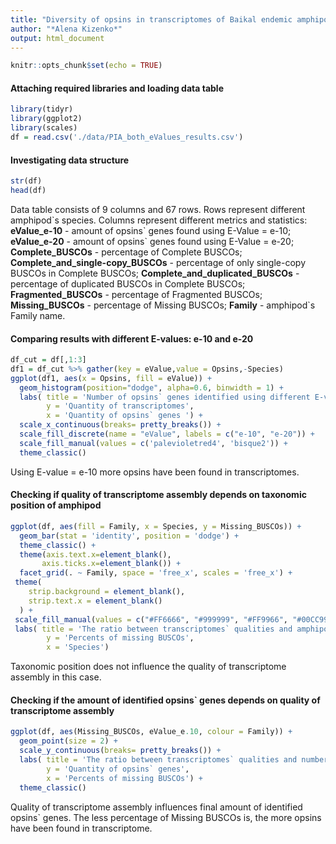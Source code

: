 ```yaml
---
title: "Diversity of opsins in transcriptomes of Baikal endemic amphipods"
author: "*Alena Kizenko*"
output: html_document
---
```


```r
knitr::opts_chunk$set(echo = TRUE)
```

#### **Attaching required libraries and loading data table**

```r
library(tidyr)
library(ggplot2) 
library(scales)
df = read.csv('./data/PIA_both_eValues_results.csv')
```


#### **Investigating data structure**

```r
str(df)
head(df)
```
Data table consists of 9 columns and 67 rows. Rows represent different amphipod\`s species. Columns represent different metrics and statistics:
**eValue_e-10** - amount of opsins\` genes found using E-Value = e-10;
**eValue_e-20** - amount of opsins\` genes found using E-Value = e-20;
**Complete_BUSCOs** - percentage of Complete BUSCOs;
**Complete_and_single-copy_BUSCOs** - percentage of only single-copy BUSCOs in Complete BUSCOs;
**Complete_and_duplicated_BUSCOs** - percentage of duplicated BUSCOs in Complete BUSCOs;
**Fragmented_BUSCOs** - percentage of Fragmented BUSCOs;
**Missing_BUSCOs** - percentage of Missing BUSCOs;
**Family** - amphipod\`s Family name.




#### Comparing results with different E-values: e-10 and e-20

```r
df_cut = df[,1:3]
df1 = df_cut %>% gather(key = eValue,value = Opsins,-Species)
ggplot(df1, aes(x = Opsins, fill = eValue)) + 
  geom_histogram(position="dodge", alpha=0.6, binwidth = 1) +
  labs( title = 'Number of opsins` genes identified using different E-values',
        y = 'Quantity of transcriptomes',
        x = 'Quantity of opsins` genes ') +
  scale_x_continuous(breaks= pretty_breaks()) +
  scale_fill_discrete(name = "eValue", labels = c("e-10", "e-20")) +
  scale_fill_manual(values = c('palevioletred4', 'bisque2')) +
  theme_classic()
```

Using E-value = e-10 more opsins have been found in transcriptomes.




#### **Checking if quality of transcriptome assembly depends on taxonomic position of amphipod**

```r
ggplot(df, aes(fill = Family, x = Species, y = Missing_BUSCOs)) +
  geom_bar(stat = 'identity', position = 'dodge') +
  theme_classic() +
  theme(axis.text.x=element_blank(),
       axis.ticks.x=element_blank()) +
  facet_grid(. ~ Family, space = 'free_x', scales = 'free_x') +
 theme(
    strip.background = element_blank(),
    strip.text.x = element_blank()
  ) +
 scale_fill_manual(values = c("#FF6666", "#999999", "#FF9966", "#00CC99", "#CC3300", "#CC6699", "#336600", "#FFCC66", "#3399CC")) +
 labs( title = 'The ratio between transcriptomes` qualities and amphipodes` Families',
        y = 'Percents of missing BUSCOs',
        x = 'Species')
```

Taxonomic position does not influence the quality of transcriptome assembly in this case.




#### **Checking if the amount of identified opsins` genes depends on quality of transcriptome assembly**

```r
ggplot(df, aes(Missing_BUSCOs, eValue_e.10, colour = Family)) +
  geom_point(size = 2) +
  scale_y_continuous(breaks= pretty_breaks()) +
  labs( title = 'The ratio between transcriptomes` qualities and number of identified opsins` genes (E-value = e-10)',
        y = 'Quantity of opsins` genes',
        x = 'Percents of missing BUSCOs') +
  theme_classic()
```

Quality of transcriptome assembly influences final amount of identified opsins` genes. The less percentage of Missing BUSCOs is, the more opsins have been found in transcriptome.
